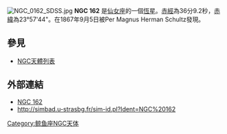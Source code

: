 [[File:NGC_0162_SDSS.jpg|thumb]]
'''NGC 162''' 是[[仙女座|仙女座]]的一個[[恆星|恆星]]。[[赤經|赤經]]為36分9.2秒，[[赤緯|赤緯]]為23°57'44"。在1867年9月5日被Per Magnus Herman Schultz發現。

== 參見 ==
* [[NGC天體列表|NGC天體列表]]

== 外部連結 ==
* [https://web.archive.org/web/20051208210654/http://www.seds.org/~spider/ngc/ngc_fr.cgi?162 NGC 162]
* http://simbad.u-strasbg.fr/sim-id.pl?Ident=NGC%20162

{{Catalogs|NGC=162}}
[[Category:鲸鱼座NGC天体|Category:鲸鱼座NGC天体]]
